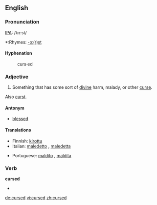 ==English==
===Pronunciation===
[[IPA]]: /kɜ:st/
*:Rhymes: [[Rhymes:English:-ɜː(r)st|-ɜː(r)st]]

====Hyphenation====
:curs·ed

===Adjective===
{{en-adj}}

# Something that has some sort of [[divine]] harm, malady, or other [[curse]].

Also [[curst]].

====Antonym====
*[[blessed]]

====Translations====
{{top}}
*Finnish: [[kirottu]]
*Italian: [[maledetto]] {{m}}, [[maledetta]] {{f}}
{{mid}}
*Portuguese: [[maldito]] {{m}}, [[maldita]] {{f}}
{{bottom}}

===Verb===
'''cursed'''
* {{past of|[[curse]]}}

[[de:cursed]]
[[vi:cursed]]
[[zh:cursed]]